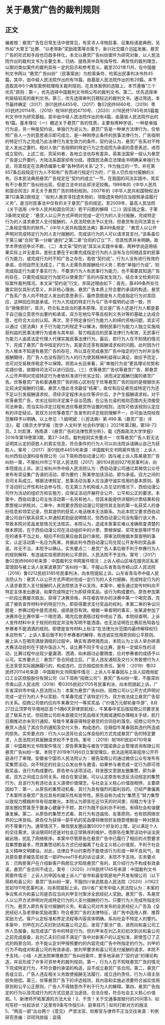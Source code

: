 # 关于悬赏广告的裁判规则
## 正文
编者按：悬赏广告在日常生活中很常见，有奖寻人寻物启事、征集标语是典例，另外如“大胃王”比赛、“以老带新”奖励政策等亦属于。新兴社交媒介迅猛发展，悬赏广告的形式和手段也日趋多样化。本文以悬赏广告纠纷案件为研究对象，以人民法院作出的裁判文书为主要文本，归纳、提炼其中具有指导性、典型性的裁判理念，以期对类似案件的裁判具有一定的启示和参考意义。截至2021年11月，在中国裁判文书网以 “悬赏广告纠纷”（民事案由）为检索条件，检索出民事判决书共45篇。其中，由中级人民法院作出的有16篇，由基层人民法院作出的有29篇。本节选取其中5个典型案例梳理相关裁判规则。在具体案例的选取上，本节遵循“三个优先”原则：第一，优先选择中国裁判文书网公布的裁判文书。第二，优先选择审判层级较高的裁判文书。第三，优先选择审判日期较近的裁判文书。通过筛选，本节最终确定（2017）浙01民终4455号、（2017）鲁02民终6660号、（2019）粤03民终20114号、（2019）皖1881民初4710号、（2020）川16民终1745号共5篇裁判文书作为研究基础。其中由中级人民法院作出的有4篇，由基层人民法院作出的有1篇。基本理论（一）概述关于悬赏广告的性质，主要有两种学说，一种是单独行为说，另一种是契约说。单独行为说认为，悬赏广告是一种单方法律行为，仅依照广告人一方的意思表示即可成立，是一种附停止条件的民事法律行为，广告指明的特定行为之完成乃此法律行为发生效力的条件。契约说认为，悬赏广告系对不特定人发出之要约，相对人依广告指明的特定行为之完成而为承诺的意思表述，进而成立契约。上述二说，究采何者，各地立法也存有差异。英美法国家一般认为悬赏广告是公开要约，大陆法系国家却有分歧。德国民法典立法理由书明确采单独行为说，将其规定在法典债编第七章“各种债的关系”之下，作为独立的一节，并在第657条后段规定行为人不知有广告而进行指定行为时，广告人仍负给付报酬的义务。日本民法典把悬赏广告规定在“契约的成立”一节。在我国的司法实践中，其实有不少悬赏广告纠纷出现，但是立法中对此却涉足较晚。1999年的《中华人民共和国合同法》并无关于悬赏广告的特别规则。2007年的《中华人民共和国物权法》第112条第2款规定：“权利人悬赏寻找遗失物的，领取遗失物时应当按照承诺履行义务”，是当时民事法中仅有的关于悬赏广告的规定。至2009年，最高人民法院《关于适用〈中华人民共和国合同法〉若干问题的解释（二）》因实践之需，于第3条明文规定：“悬赏人以公开方式声明对完成一定行为的人支付报酬，完成特定行为的人请求悬赏人支付报酬的，人民法院依法予以支持。但悬赏有合同法第五十二条规定情形的除外。”《中华人民共和国民法典》第499条规定：“悬赏人以公开声明对完成特定行为的人支付报酬的，完成该行为的人可以请求其支付。”该条虽位于第三编“合同”第一分编“通则”之第二章“合同的订立”下，但其性质并未明确，故学术界依旧争论不断。（二）本文采“契约说”其实从实践中来看，两种学说适用结果实际上并无差异。差别主要在于如果完成指定行为的人没有与合同相适宜的民事行为能力，或完成行为时不知广告之存在，若依“契约说”，行为人没有进行有效的承诺，合同自然无法成立，广告人无需负担报酬给付义务；若依“单独行为说”，则完成指定行为属于事实行为，不要求行为人有民事行为能力，也不需要其知道广告的存在，只要完成指定行为就可以使悬赏广告的内容发生效力。结合本文检索的实际案件裁判情况，本文采“契约说”行文，并简述理由如下：首先，第499条所处位置实则仅具形式意义，并非核心理由，悬赏广告本质上符合要约承诺的构造，悬赏广告系广告人向不特定人发出的意思表示，最终意图是有人完成指定行为对其回应，这种回应则是承诺。行为人完成的特定行为与广告中载明的必须一致，符合“镜像原则”。其次，符合私法自治的基本原理。无论是广告人还是行为人都是基于自己独立意思作出要约和承诺，双方在地位平等且权利义务对等的基础上达成合意，也符合大众的认知。再次，至于特定身份行为能力人的缔约资格问题，其实可以通过《民法典》关于行为能力的规定予以解决，限制民事行为能力人独立实施纯获利益的民事法律行为或者与其年龄、智力相适应的民事法律行为有效，无民事行为能力人由其法定代理人代理实施民事法律行为。最后，若行为人在不知情的情况下，完成了悬赏广告中指定的行为，其是否还享有报酬请求权的问题。此时因为行为人根本不知道有悬赏广告的存在，所以其在完成悬赏广告中指定的行为时并没有报酬期待，而广告人也没有因行为人的行为使其精神利益得以满足，故应予否定，也可对交易秩序稳定予以保障。但若从长远来看，采“单独行为说”更具理论优势和实践价值，故期待司法可以进行回应。（三）优等悬赏广告优等悬赏广告，即悬赏人公开声明对完成特定行为者依标准进行优劣比较，进而决定报酬归属的悬赏广告。优等悬赏广告和普通悬赏广告的核心区别在于优等悬赏广告的目的是根据优劣比较决定报酬的归属，悬赏人借此寻求最佳“结果”。故仅有应征者完成特定行为还不足以引发报酬请求权，须经评定程序决出优等评价后，才产生报酬请求权。对于优等悬赏广告，优劣比较的评定属于自治范围，在公告允诺的规则范围内无须接受司法审查。而当实际评定过程有违优等悬赏所设置的规则，法院可依该规则认定应有的评定结论。若双方对优等悬赏广告发布的评定规则理解不一，亦可由法院经规范解释予以明确。以上参见：1.姚明斌：《〈民法典〉第 499 条（悬赏广告）评注》，载《南京大学学报（哲学·人文科学·社会科学版）》2021年第2期，第58-72页。2.刘宏渭、杨雨潇：《悬赏广告的法律性质分析》，载《西南政法大学学报》2016年第18卷第3期，第27-34页。裁判规则实务要点一：优等悬赏广告人若无法证明其认定的获胜人的真实信息，符合条件的行为人可以向法院诉请确认自己为获胜人。案号：（2017）浙01民终4455号来源：中国裁判文书网案件情况：上诉人杭州西伯动漫科技有限公司（以下简称西伯动漫公司）因与被上诉人陈某悬赏广告纠纷一案，不服杭州市江干区人民法院（2017）浙0104民初927号民事判决，向本院提出上诉。浙江省杭州市中级人民法院认为：西伯动漫公司通过其微信公众号发布有奖征集广告语的活动，即为要约；陈某参加该活动，即为承诺。双方之间的合同关系成立。根据法律规定，民事活动当事人应当遵守诚实信用的基本原则。基于活动的公开性和社会参与性，在无第三方机构或人员见证的情况下，西伯动漫公司作为活动的组织方和实施方，应保证活动开展符合公开、公平和公正的要求。本案中，西伯动漫公司主张活动第一名另有他人，但其未能提供详细的计票结果和投票票根以供核对。二审中，本院要求西伯动漫公司提供其主张的第一名获奖人的身份信息和领奖记录，但其提供的获奖人电话根本无法联系。为此本院又要求西伯动漫公司自行联系获奖人并通知其到庭说明情况，但西伯动漫公司没有履行该义务，导致本院对奖品发放情况无法核实。本院认为，造成本案事实难以准确核查清楚的根本原因，在于西伯动漫公司在活动组织中的计票、票根保留、奖项发放等环节存在的诸多不当之处，相应不利后果应由其自行承担。原审法院根据本案查明的事实，认定活动第一名应为陈某，并据此判令西伯动漫公司兑现公开发布的奖品承诺，并无不当，本院予以确认。实务要点二：悬赏广告人事后做不利于参赛行为人的规则解释，有违诚实信用原则和公平原则，人民法院不予支持。案号：（2017）鲁02民终6660号来源：中国裁判文书网案件情况：上诉人崂山区味在服务区私家菜馆因与被上诉人张某波悬赏广告纠纷一案，不服山东省青岛市崂山区人民法院（2016）鲁0212民初3185号民事判决，向本院提起上诉。山东省青岛市中级人民法院认为：悬赏人以公开方式声明对完成一定行为的人支付报酬，完成特定行为的人请求悬赏人支付报酬的人民法院依法予以支持。本案中，被告通过宣传材料向不特定主体发出邀请，如果完成特定行为即获得奖品，该行为构成要约。原告参加第一阶段比赛屡次胜出，获得了决赛资格，并在被告举办的决赛中第一个喝完酒，完成了被告宣传材料中的特定行为，即获得要求支付奖品的权利。本案二审的争议问题是：参赛过程中是否违规，成绩是否有效。根据一审查明的事实，张某波参加了决赛并在比赛中第一个喝完酒，喝完后放酒瓶过程中喷出了酒。本院经查明，上诉人宣传材料中关于规则的规定并没有写明不能洒酒，也无法证明在比赛前告知各位参赛者不能洒酒的规则。即使是宣传材料上标注“在法律允许范围内最终解释权归本店所有”，上诉人事后做不利于参赛者的解释，有违诚实信用原则和公平原则。被上诉人在喝完酒放酒瓶的过程中，确实有酒喷溅而出，本院认为上诉人举办拼酒大赛活动目的在于提升饭店人气，该比赛不同于专业比赛，是有一定娱乐性的活动，比赛过程中出现少量漏酒、洒酒，如未超过必要限度，应对参赛者的成绩予以认可。实务要点三：悬赏广告合同成立后，广告人违反通知及交付义务致使行为人无法享受实际报酬履行的，构成违约，应负赔偿损失责任。案号：（2019）粤03民终20114号来源：中国裁判文书网案件情况：上诉人牛某春因与上诉人招商局蛇口工业区控股股份有限公司（以下简称“招商公司”）悬赏广告纠纷一案，不服深圳市南山区人民法院（2018）粤0305民初21705号民事判决，向本院提起上诉。广东省深圳市中级人民法院认为：本案为悬赏广告纠纷。招商公司以公开方式声明对完成一定行为的人予以奖励，牛某春完成了该特定行为，双方依法成立悬赏广告契约关系。招商公司依约应向牛某春交付一等奖奖品（“价值万元邮轮豪华游”，8月27日云顶梦号华南地区首个5晚6天菲律宾航线），牛某春中奖后按招商公司要求发送了联系方式，但招商公司却未直接交付奖品相关凭据或通知办理相关手续，航行日期推迟亦未另行通知，导致牛某春获得特定悬赏的合同目的落空。招商公司作为悬赏人违反了其应负的通知及交付义务，构成违约，应赔偿牛某春因其违约所造成的损失。实务要点四：行为人以违背社会公序良俗的方式完成悬赏广告的特定要求，人民法院对其报酬请求权不予支持。案号：（2019）皖1881民初4710号来源：中国裁判文书网案件情况：原告蔡某勤与被告宁国梁鼎企业管理咨询有限公司悬赏广告纠纷一案，本院于2019年11月6日立案受理后，依法适用简易程序公开开庭进行了审理。安徽省宁国市人民法院认为：被告梁鼎公司通过微信公众号发布有奖集赞活动，向不特定的社会公众发出参与邀请，如果参与者完成一定行为即可领取奖品，该行为构成要约。原告参与该项活动，转发图文至朋友圈集赞，即为承诺，双方之间成立合同关系。结合在案证据，可以认定原告有违反活动规定的集赞行为，且该行为有违社会主义道德价值理念，与社会主义核心价值观相悖，主要原因如下：第一，从原告的集赞动机看，其行为具有强烈的盈利目的，已经严重偏离了本案所涉悬赏广告应具有的娱乐性和宣传性。原告自称为成为“集赞王”努力集赞以致视力模糊并伴有轻度散光。本院认为原告在近10天的时间里，将精力专注于朋友圈拉赞甚至于置身心健康于不顾，其行为既不自利亦不利他，有碍社会和谐健康发展。第二、从原告的集赞方式看，其行为有违诚信、友善原则，也有损网络世界的公序良俗。原告仅为获得一部手机的奖品便将微信好友随意增删是一种对朋友的不尊重行为。通常情况下，微信朋友圈设置5000个好友的上限，足以满足个人的交往需求，该设限同时还是对社会正常秩序的维护，而原告在集赞活动中设法突破此限，扰乱了网络秩序。本案中尽管原告在悬赏广告中已履行了相应的点赞要求且集赞数最多，然其集赞动机与方式已经偏离了社会主义核心价值观，不利于社会主义精神文明建设。对此，法律应予以约束而不能使该行为形成一种不良风气，故对原告要求被告奖给其一部iPhone11手机的诉讼请求，本院不予支持。实务要点五：已购房客户在介绍新客户购房后才知晓悬赏广告的，其介绍行为不构成有效承诺，悬赏广告合同不成立。案号：（2020）川16民终1745号来源：中国裁判文书网案件情况：上诉人刘甲因与被上诉人广安市和喜安筑房地产开发有限公司（以下简称和喜公司）悬赏广告纠纷一案，不服四川省武胜县人民法院（2020）川1622民初1911号民事判决，向本院提起上诉。四川省广安市中级人民法院认为：本案的争议焦点为和喜公司是否应当向刘甲支付案涉全民经纪人奖励。悬赏广告，系悬赏人以公开方式申明对完成特定行为的人支付报酬的行为。只要行为人完成所指定的行为，悬赏人即负有支付报酬的义务。和喜公司对外发布的全民经纪人广告及《全民经纪人及老带新奖励政策》符合悬赏广告的法律特征，该广告中适用人群、推荐奖励方式、客户认定标准和界定流程等内容具体明确，系向社会不特定人的要约。本案中，刘甲在刘乙夫妇到访和喜公司之后，发现了案涉广告，进而向和喜公司工作人员报备，拟完成该广告中的特定行为。但刘甲未在刘乙夫妇初次到访和喜公司之前完成报备，且刘乙夫妇已经不满足广告中对新客户的认定标准，即使签订了正式的购房合同，亦不能认定刘甲按照要约的内容完成广告中所指定的行为。刘甲的行为不构成对和喜公司的有效承诺，故刘甲要求和喜公司支付报酬的请求，本院不予支持。· 小结 ·人民法院审理悬赏广告纠纷案件，更多地采纳了“契约说”的理论构造，并且形成了许多可资参考的裁判规则。第一，行为人在不知晓悬赏广告的情况下完成特定行为，不符合要约承诺的构造，自不成立悬赏广告合同。第二，悬赏广告成立后，广告人违反相关义务致使报酬无法履行，成立违约责任，行为人得主张损失赔偿。第三，优等悬赏广告下的评选规则，其内容和实施必须要符合诚实信用原则和公平公正原则，广告人不得随意作不利于行为人的解释。第四，悬赏广告指定的行为以及完成行为的方式应是正当途径，合法合规，符合社会主义核心价值观。1、新律师开拓案源的方法大全！2、干货！关于交通事故赔付的20问答3、如何写好一份起诉状？这里有9条写作指引4、庭审技巧 | 如何打断对方的施法5、“两高一部”出台两个《意见》 严禁法官、检察官与律师不正当交往来源：判例研究责编：邓珂玮排版：梁萌